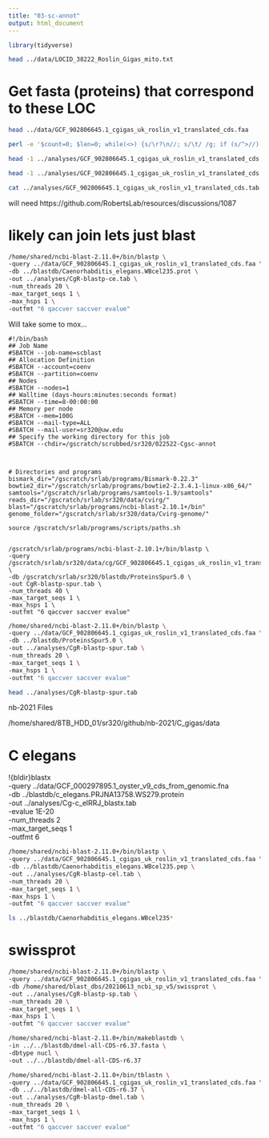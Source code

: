 ```yaml
---
title: "03-sc-annot"
output: html_document
---
```


```r
library(tidyverse)
```

```bash
head ../data/LOCID_38222_Roslin_Gigas_mito.txt
```

# Get fasta (proteins) that correspond to these LOC


```bash
head ../data/GCF_902806645.1_cgigas_uk_roslin_v1_translated_cds.faa
```

```bash
perl -e '$count=0; $len=0; while(<>) {s/\r?\n//; s/\t/ /g; if (s/^>//) { if ($. != 1) {print "\n"} s/ |$/\t/; $count++; $_ .= "\t";} else {s/ //g; $len += length($_)} print $_;} print "\n"; warn "\nConverted $count FASTA records in $. lines to tabular format\nTotal sequence length: $len\n\n";' ../data/GCF_902806645.1_cgigas_uk_roslin_v1_translated_cds.faa > ../analyses/GCF_902806645.1_cgigas_uk_roslin_v1_translated_cds.tab
```


```bash
head -1 ../analyses/GCF_902806645.1_cgigas_uk_roslin_v1_translated_cds.tab
```


```bash
head -1 ../analyses/GCF_902806645.1_cgigas_uk_roslin_v1_translated_cds.tab | awk '{print $2}' | sed 's/\[gene=//g' | sed 's/\]//g' 
```

```bash
cat ../analyses/GCF_902806645.1_cgigas_uk_roslin_v1_translated_cds.tab | awk '{print $2, $1}' | sed 's/\[gene=//g' | sed 's/\]//g' > ../analyses/LOC_Acc.tab
```







will need https://github.com/RobertsLab/resources/discussions/1087






# likely can join lets just blast


```bash
/home/shared/ncbi-blast-2.11.0+/bin/blastp \
-query ../data/GCF_902806645.1_cgigas_uk_roslin_v1_translated_cds.faa \
-db ../blastdb/Caenorhabditis_elegans.WBcel235.prot \
-out ../analyses/CgR-blastp-ce.tab \
-num_threads 20 \
-max_target_seqs 1 \
-max_hsps 1 \
-outfmt "6 qaccver saccver evalue"
```



Will take some to mox...

```
#!/bin/bash
## Job Name
#SBATCH --job-name=scblast
## Allocation Definition
#SBATCH --account=coenv
#SBATCH --partition=coenv
## Nodes
#SBATCH --nodes=1
## Walltime (days-hours:minutes:seconds format)
#SBATCH --time=8-00:00:00
## Memory per node
#SBATCH --mem=100G
#SBATCH --mail-type=ALL
#SBATCH --mail-user=sr320@uw.edu
## Specify the working directory for this job
#SBATCH --chdir=/gscratch/scrubbed/sr320/022522-Cgsc-annot



# Directories and programs
bismark_dir="/gscratch/srlab/programs/Bismark-0.22.3"
bowtie2_dir="/gscratch/srlab/programs/bowtie2-2.3.4.1-linux-x86_64/"
samtools="/gscratch/srlab/programs/samtools-1.9/samtools"
reads_dir="/gscratch/srlab/sr320/data/cvirg/"
blast="/gscratch/srlab/programs/ncbi-blast-2.10.1+/bin"
genome_folder="/gscratch/srlab/sr320/data/Cvirg-genome/"

source /gscratch/srlab/programs/scripts/paths.sh


/gscratch/srlab/programs/ncbi-blast-2.10.1+/bin/blastp \
-query /gscratch/srlab/sr320/data/cg/GCF_902806645.1_cgigas_uk_roslin_v1_translated_cds.faa \
-db /gscratch/srlab/sr320/blastdb/ProteinsSpur5.0 \
-out CgR-blastp-spur.tab \
-num_threads 40 \
-max_target_seqs 1 \
-max_hsps 1 \
-outfmt "6 qaccver saccver evalue"
```


```bash
/home/shared/ncbi-blast-2.11.0+/bin/blastp \
-query ../data/GCF_902806645.1_cgigas_uk_roslin_v1_translated_cds.faa \
-db ../blastdb/ProteinsSpur5.0 \
-out ../analyses/CgR-blastp-spur.tab \
-num_threads 20 \
-max_target_seqs 1 \
-max_hsps 1 \
-outfmt "6 qaccver saccver evalue"
```
```bash
head ../analyses/CgR-blastp-spur.tab 
```

nb-2021 Files

/home/shared/8TB_HDD_01/sr320/github/nb-2021/C_gigas/data

# C elegans

!{bldir}blastx \
-query ../data/GCF_000297895.1_oyster_v9_cds_from_genomic.fna \
-db ../blastdb/c_elegans.PRJNA13758.WS279.protein  \
-out ../analyses/Cg-c_elRRJ_blastx.tab \
-evalue 1E-20 \
-num_threads 2 \
-max_target_seqs 1 \
-outfmt 6

```bash
/home/shared/ncbi-blast-2.11.0+/bin/blastp \
-query ../data/GCF_902806645.1_cgigas_uk_roslin_v1_translated_cds.faa \
-db ../blastdb/Caenorhabditis_elegans.WBcel235.pep \
-out ../analyses/CgR-blastp-cel.tab \
-num_threads 20 \
-max_target_seqs 1 \
-max_hsps 1 \
-outfmt "6 qaccver saccver evalue"
```
```bash
ls ../blastdb/Caenorhabditis_elegans.WBcel235*
```
# swissprot 


```bash
/home/shared/ncbi-blast-2.11.0+/bin/blastp \
-query ../data/GCF_902806645.1_cgigas_uk_roslin_v1_translated_cds.faa \
-db /home/shared/blast_dbs/20210613_ncbi_sp_v5/swissprot \
-out ../analyses/CgR-blastp-sp.tab \
-num_threads 20 \
-max_target_seqs 1 \
-max_hsps 1 \
-outfmt "6 qaccver saccver evalue"
```

```bash


/home/shared/ncbi-blast-2.11.0+/bin/makeblastdb \
-in ../../blastdb/dmel-all-CDS-r6.37.fasta \
-dbtype nucl \
-out ../../blastdb/dmel-all-CDS-r6.37
```
```bash
/home/shared/ncbi-blast-2.11.0+/bin/tblastn \
-query ../data/GCF_902806645.1_cgigas_uk_roslin_v1_translated_cds.faa \
-db ../../blastdb/dmel-all-CDS-r6.37 \
-out ../analyses/CgR-blastp-dmel.tab \
-num_threads 20 \
-max_target_seqs 1 \
-max_hsps 1 \
-outfmt "6 qaccver saccver evalue"
```



